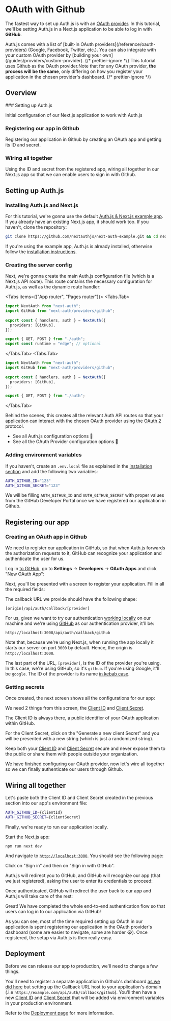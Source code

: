 
# OAuth with Github

The fastest way to set up Auth.js is with an [OAuth provider](/concepts/oauth). In this tutorial, we'll be setting Auth.js in a Next.js application to be able to log in with **GitHub**.

<Callout>
  Auth.js comes with a list of [built-in OAuth
  providers](/reference/oauth-providers) (Google, Facebook, Twitter, etc.). You
  can also integrate with your custom OAuth provider by [building your
  own](/guides/providers/custom-provider).
</Callout>
{/* prettier-ignore */}
<Callout type="info">
  This tutorial uses Github as the OAuth provider.Note that for any OAuth provider,<strong> the process will be the same</strong>, only differing on how you register your application in the chosen provider's dashboard.
</Callout>
{/* prettier-ignore */}

## Overview

<Steps>
### Setting up Auth.js
 
Initial configuration of our Next.js application to work with Auth.js

### Registering our app in Github

Registering our application in Github by creating an OAuth app and getting its ID and secret.

### Wiring all together

Using the ID and secret from the registered app, wiring all together in our Next.js app so that we can enable users to sign in with Github.

</Steps>

## Setting up Auth.js

### Installing Auth.js and Next.js

For this tutorial, we're gonna use the default [Auth.js & Next.js example app](https://github.com/nextauthjs/next-auth-example). If you already have an existing Next.js app, it should work too. If you haven't, clone the repository:

```bash
git clone https://github.com/nextauthjs/next-auth-example.git && cd next-auth-example
```

If you're using the example app, Auth.js is already installed, otherwise follow the [installation instructions](/installation).

### Creating the server config

Next, we're gonna create the main Auth.js configuration file (which is a Next.js API route). This route contains the necessary configuration for Auth.js, as well as the dynamic route handler:

<Tabs items={["App router", "Pages router"]}>
<Tabs.Tab>
```ts filename="./auth.ts"
import NextAuth from "next-auth";
import GitHub from "next-auth/providers/github";
 
export const { handlers, auth } = NextAuth({
  providers: [GitHub],
});
```
```ts filename="app/api/auth/[...nextauth]/route.ts"
export { GET, POST } from "./auth";
export const runtime = "edge"; // optional
```
</Tabs.Tab>
<Tabs.Tab>
```ts filename="./auth.ts"
import NextAuth from "next-auth";
import GitHub from "next-auth/providers/github";
 
export const { handlers, auth } = NextAuth({
  providers: [GitHub],
});
```
```ts filename="pages/api/auth/[...nextauth].ts"
export { GET, POST } from "./auth";
```
</Tabs.Tab>
</Tabs>

Behind the scenes, this creates all the relevant Auth API routes so that your application can interact with the chosen OAuth provider using the [OAuth 2](https://auth0.com/intro-to-iam/what-is-oauth-2) protocol.

- See all Auth.js configuration options 🔗
- See all the OAuth Provider configuration options 🔗

### Adding environment variables

If you haven't, create an `.env.local` file as explained in the [installation section](/installation) and add the following two variables:

```bash filename=".env.local"
AUTH_GITHUB_ID="123"
AUTH_GITHUB_SECRET="123"
```

We will be filling `AUTH_GITHUB_ID` and `AUTH_GITHUB_SECRET` with proper values from the GitHub Developer Portal once we have registered our application in Github.

## Registering our app

### Creating an OAuth app in Github

We need to register our application in GitHub, so that when Auth.js forwards the authorization requests to it, GitHub can recognize your application and authenticate the user for us.

Log in [to GitHub](https://github.com/settings/developers), go to **Settings** → **Developers** → **OAuth Apps** and click "New OAuth App":


<Screenshot src={CreatingOAuthApp} alt="Creating an OAuth App on Github" />

Next, you'll be presented with a screen to register your application. Fill in all the required fields:


<Screenshot src={CallbackUrl} />

<Callout emoji="⚠️">
The callback URL we provide should have the following shape:

```
[origin]/api/auth/callback/[provider]
```

For us, given we want to try our authentication <ins>working locally</ins> on our machine and we're using <ins>GitHub</ins> as our authentication provider, it'll be:

```
http://localhost:3000/api/auth/callback/github
```

</Callout>

Note that, because we're using Next.js, when running the app locally it starts our server on port `3000` by default. Hence, the origin is `http://localhost:3000`.

The last part of the URL, `[provider]`, is the ID of the provider you're using. In this case, we're using GitHub, so it's `github`. If you're using Google, it'll be `google`. The ID of the provider is its name [in kebab case](https://www.theserverside.com/definition/Kebab-case).

### Getting secrets

Once created, the next screen shows all the configurations for our app:


<Screenshot src={ClientIdSecret} alt="Generating clientId and clientSecret" />

We need 2 things from this screen, the <ins>Client ID</ins> and <ins>Client Secret</ins>.

The Client ID is always there, a public identifier of your OAuth application within GitHub.

For the Client Secret, click on the "Generate a new client Secret" and you will be presented with a new string (which is just a randomized string).

<Callout>
  Keep both your <ins>Client ID</ins> and <ins>Client Secret</ins> secure and
  never expose them to the public or share them with people outside your
  organization.
</Callout>

We have finished configuring our OAuth provider, now let's wire all together so we can finally authenticate our users through Github.

## Wiring all together

Let's paste both the Client ID and Client Secret created in the previous section into our app's environment file:

```bash filename=".env.local"
AUTH_GITHUB_ID={clientId}
AUTH_GITHUB_SECRET={clientSecret}
```

Finally, we're ready to run our application locally.

Start the Next.js app:

```
npm run next dev
```

And navigate to [`http://localhost:3000`](http://localhost:3000). You should see the following page:


<Screenshot src={AppStart} alt="App Start" />

Click on "Sign in" and then on "Sign in with GitHub".

Auth.js will redirect you to GitHub, and GitHub will recognize our app (that we just registered), asking the user to enter its credentials to proceed:


<Screenshot src={GithubCredentials} alt="GitHub Credentials" />

Once authenticated, GitHub will redirect the user back to our app and Auth.js will take care of the rest:


<Screenshot src={GithubAuthSuccess} alt="GitHub Authentication Success" />

Great! We have completed the whole end-to-end authentication flow so that users can log in to our application via GitHub!

<Callout type="info">
  As you can see, most of the time required setting up OAuth in our application
  is spent registering our application in the OAuth provider's dashboard (some
  are easier to navigate, some are harder 😭). Once registered, the setup via
  Auth.js is then really easy.
</Callout>

## Deployment

Before we can release our app to production, we'll need to change a few things.

You'll need to register a separate application in Github's dashboard [as we did here](/setup/oauth-authentication#registering-our-app-in-github) but setting up the Callback URL host to your application's domain (.i.e `https://example.com/api/auth/callback/github`). You'll then have a new <ins>Client ID</ins> and <ins>Client Secret</ins> that will be added via environment variables in your production environment.

Refer to the [Deployment page](/deployment) for more information.
